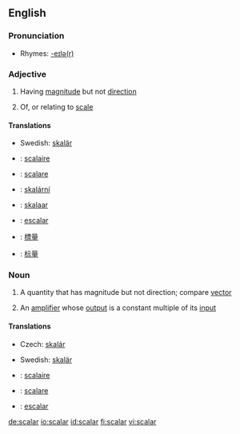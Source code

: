 ==English==

===Pronunciation===
* Rhymes: [[Rhymes:English:-eɪlə(r)|-eɪlə(r)]]

===Adjective===
{{en-adj|-}}

# {{mathematics}} Having [[magnitude]] but not [[direction]]
# Of, or relating to [[scale]]

====Translations====
{{trans-top|having magnitude}}
{{trans-mid}}
* Swedish: [[skalär]]
{{trans-bottom}}

{{trans-top|relating to scale}}
{{trans-mid}}
{{trans-bottom}}

{{checktrans}}
* {{ttbc|French}}: [[scalaire]]
* {{ttbc|Italian}}: [[scalare]]
* {{ttbc|Czech}}: [[skalární]] {{m}}
* {{ttbc|Estonian}}: [[skalaar]]
* {{ttbc|Portuguese}}: [[escalar]]
* {{ttbc|Mandarin traditional}}: [[標量]]
* {{ttbc|Mandarin simplified}}: [[标量]]

===Noun===
{{wikipedia}}
{{en-noun}}

# {{mathematics}} A quantity that has magnitude but not direction; compare [[vector]]
# {{electronics}} An [[amplifier]] whose [[output]] is a constant multiple of its [[input]]

====Translations====
{{trans-top|quantity with magnitude}}
* Czech: [[skalár]] {{m}}
{{trans-mid}}
* Swedish: [[skalär]] {{c}}
{{trans-bottom}}

{{checktrans}}
* {{ttbc|French}}: [[scalaire]] {{m}}
* {{ttbc|Italian}}: [[scalare]] {{m}}
* {{ttbc|Portuguese}}: [[escalar]] {{m}}

[[de:scalar]]
[[io:scalar]]
[[id:scalar]]
[[fi:scalar]]
[[vi:scalar]]